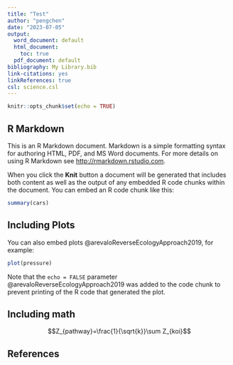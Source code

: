```yaml
---
title: "Test"
author: "pengchen"
date: "2023-07-05"
output:
  word_document: default
  html_document: 
    toc: true
  pdf_document: default
bibliography: My Library.bib
link-citations: yes
linkReferences: true
csl: science.csl
---
```


```r
knitr::opts_chunk$set(echo = TRUE)
```

## R Markdown

This is an R Markdown document. Markdown is a simple formatting syntax for authoring HTML, PDF, and MS Word documents. For more details on using R Markdown see <http://rmarkdown.rstudio.com>.

When you click the **Knit** button a document will be generated that includes both content as well as the output of any embedded R code chunks within the document. You can embed an R code chunk like this:

```r
summary(cars)
```

## Including Plots

You can also embed plots @arevaloReverseEcologyApproach2019, for example:

```r
plot(pressure)
```

Note that the `echo = FALSE` parameter @arevaloReverseEcologyApproach2019 was added to the code chunk to prevent printing of the R code that generated the plot.

## Including math

$$Z_{pathway}=\frac{1}{\sqrt{k}}\sum Z_{koi}$$

## References
